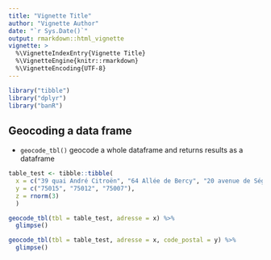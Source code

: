 ```yaml
---
title: "Vignette Title"
author: "Vignette Author"
date: "`r Sys.Date()`"
output: rmarkdown::html_vignette
vignette: >
  %\VignetteIndexEntry{Vignette Title}
  %\VignetteEngine{knitr::rmarkdown}
  %\VignetteEncoding{UTF-8}
---
```


```r
library("tibble")
library("dplyr")
library("banR")
```

## Geocoding a data frame

- `geocode_tbl()` geocode a whole dataframe and returns results as a dataframe

```r
table_test <- tibble::tibble(
  x = c("39 quai André Citroën", "64 Allée de Bercy", "20 avenue de Ségur"), 
  y = c("75015", "75012", "75007"), 
  z = rnorm(3)
  )
```


```r
geocode_tbl(tbl = table_test, adresse = x) %>%
  glimpse()
```

```r
geocode_tbl(tbl = table_test, adresse = x, code_postal = y) %>%
  glimpse()
```


